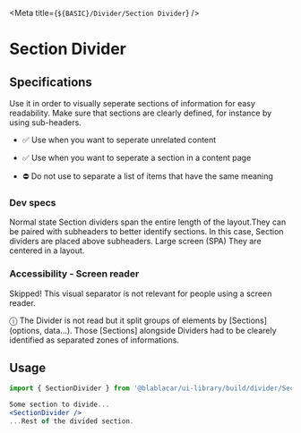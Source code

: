 

<Meta title={`${BASIC}/Divider/Section Divider`} />

# Section Divider

<Canvas>
  <Story name="Section Divider">
    <BaseSection noHorizontalSpacing>
      <ItemData mainTitle="Some content to divide..." />
      <SectionDivider />
      <ItemData mainTitle="...Rest of the divided content." />
    </BaseSection>
  </Story>
</Canvas>

## Specifications

Use it in order to visually seperate sections of information for easy readability.
Make sure that sections are clearly defined, for instance by using sub-headers.

- ✅ Use when you want to seperate unrelated content
- ✅ Use when you want to seperate a section in a content page

- ⛔️ Do not use to separate a list of items that have the same meaning

### Dev specs

Normal state
Section dividers span the entire length of the layout.They can be paired with subheaders to better identify sections. In this case, Section dividers are placed above subheaders.
Large screen (SPA)
They are centered in a layout.

### Accessibility - Screen reader
Skipped! This visual separator is not relevant for people using a screen reader.

ⓘ The Divider is not read but it split groups of elements by [Sections] (options, data...). Those [Sections] alongside Dividers had to be clearely identified as separated zones of informations.

## Usage

```jsx
import { SectionDivider } from '@blablacar/ui-library/build/divider/SectionDivider'

Some section to divide...
<SectionDivider />
...Rest of the divided section.
```
